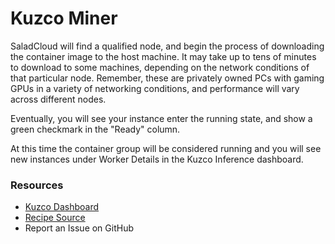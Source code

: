 # Kuzco Miner

SaladCloud will find a qualified node, and begin the process of downloading the container image to the host machine. It may take up to tens of minutes to download to some machines, depending on the network conditions of that particular node. Remember, these are privately owned PCs with gaming GPUs in a variety of networking conditions, and performance will vary across different nodes.

Eventually, you will see your instance enter the running state, and show a green checkmark in the "Ready" column. 

At this time the container group will be considered running and you will see new instances under Worker Details in the Kuzco Inference dashboard.

### Resources

- [Kuzco Dashboard](https://devnet.inference.net/dashboard/workers)
- [Recipe Source](https://github.com/SaladTechnologies/salad-recipes/tree/master/recipes/kuzco)
- <Link url={`https://github.com/SaladTechnologies/salad-recipes/issues/new?title=Kuzco%20Miner&body=%3C%21---%20Please%20describe%20the%20issue%20you%20are%20having%20with%20this%20recipe%2C%20and%20include%20as%20much%20detail%20as%20possible%2C%20including%20any%20relevant%20logs.%20--%3E%0AImage%3A%20${props.container.image}`}>Report an Issue on GitHub</Link>